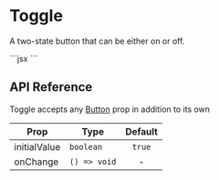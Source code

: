 
# Toggle

A two-state button that can be either on or off.

<ComponentPreview>
    <Toggle size="icon">
        <ToggleOn>
            <BellRing size={20} />
        </ToggleOn>
        <ToggleOff>
            <BellOff size={20} />
        </ToggleOff>
    </Toggle>
</ComponentPreview>
```jsx
<Toggle size="icon">
    <ToggleOn>
        <BellOff size={20} />
    </ToggleOn>
    <ToggleOff>
        <BellRing size={20} />
    </ToggleOff>
</Toggle>
```

## API Reference

Toggle accepts any [Button](/components/button) prop in addition to its own

| Prop                      | Type         | Default |
| ------------------------- | ------------ | :-----: |
| <Prop>initialValue</Prop> | `boolean`    | `true`  |
| <Prop>onChange</Prop>     | `() => void` |    -    |
